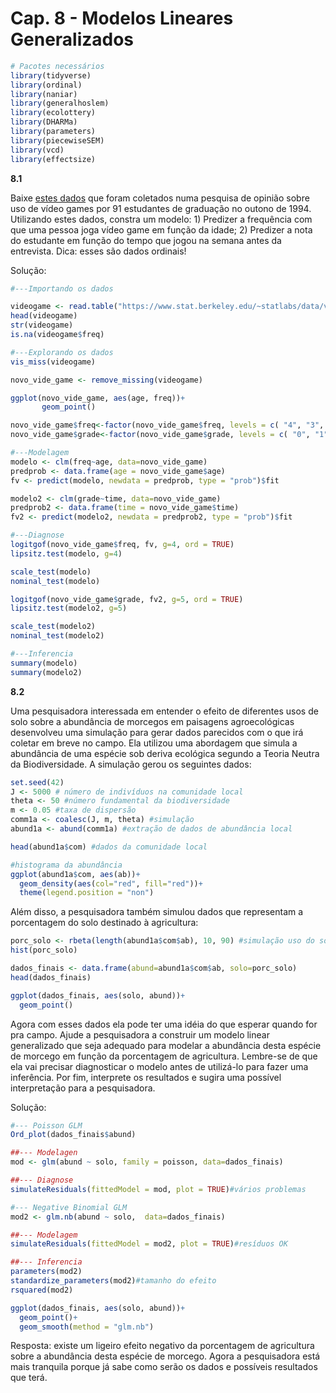 # Cap. 8 - Modelos Lineares Generalizados  {-}


```r
# Pacotes necessários
library(tidyverse)
library(ordinal)
library(naniar)
library(generalhoslem)
library(ecolottery)
library(DHARMa)
library(parameters)
library(piecewiseSEM)
library(vcd)
library(effectsize)
```

**8.1**

Baixe [estes dados](https://www.stat.berkeley.edu/~statlabs/labs.html#video) que foram coletados numa pesquisa de opinião sobre uso de vídeo games por 91 estudantes de graduação no outono de 1994. Utilizando estes dados, constra um modelo: 1) Predizer a frequência com que uma pessoa joga vídeo game em função da idade; 2) Predizer a nota do estudante em função do tempo que jogou na semana antes da entrevista. Dica: esses são dados ordinais!

Solução:

```r
#---Importando os dados

videogame <- read.table("https://www.stat.berkeley.edu/~statlabs/data/video.data", h=TRUE, na.strings = "99")
head(videogame)
str(videogame)
is.na(videogame$freq)

#---Explorando os dados
vis_miss(videogame)

novo_vide_game <- remove_missing(videogame)

ggplot(novo_vide_game, aes(age, freq))+
       geom_point()

novo_vide_game$freq<-factor(novo_vide_game$freq, levels = c( "4", "3", "2", "1"), ordered = TRUE)
novo_vide_game$grade<-factor(novo_vide_game$grade, levels = c( "0", "1", "2", "3", "4"), ordered = TRUE)

#---Modelagem
modelo <- clm(freq~age, data=novo_vide_game)
predprob <- data.frame(age = novo_vide_game$age)
fv <- predict(modelo, newdata = predprob, type = "prob")$fit

modelo2 <- clm(grade~time, data=novo_vide_game)
predprob2 <- data.frame(time = novo_vide_game$time)
fv2 <- predict(modelo2, newdata = predprob2, type = "prob")$fit

#---Diagnose
logitgof(novo_vide_game$freq, fv, g=4, ord = TRUE)
lipsitz.test(modelo, g=4)

scale_test(modelo)
nominal_test(modelo)

logitgof(novo_vide_game$grade, fv2, g=5, ord = TRUE)
lipsitz.test(modelo2, g=5)

scale_test(modelo2)
nominal_test(modelo2)

#---Inferencia
summary(modelo)
summary(modelo2)
```

**8.2**

Uma pesquisadora interessada em entender o efeito de diferentes usos de solo sobre a abundância de morcegos em paisagens agroecológicas desenvolveu uma simulação para gerar dados parecidos com o que irá coletar em breve no campo. Ela utilizou uma abordagem que simula a abundância de uma espécie sob deriva ecológica segundo a Teoria Neutra da Biodiversidade. A simulação gerou os seguintes dados:

```r
set.seed(42)
J <- 5000 # número de indivíduos na comunidade local
theta <- 50 #número fundamental da biodiversidade
m <- 0.05 #taxa de dispersão
comm1a <- coalesc(J, m, theta) #simulação
abund1a <- abund(comm1a) #extração de dados de abundância local

head(abund1a$com) #dados da comunidade local

#histograma da abundância
ggplot(abund1a$com, aes(ab))+
  geom_density(aes(col="red", fill="red"))+
  theme(legend.position = "non")
```

Além disso, a pesquisadora também simulou dados que representam a porcentagem do solo destinado à agricultura:

```r
porc_solo <- rbeta(length(abund1a$com$ab), 10, 90) #simulação uso do solo para agricultura
hist(porc_solo)

dados_finais <- data.frame(abund=abund1a$com$ab, solo=porc_solo)
head(dados_finais)

ggplot(dados_finais, aes(solo, abund))+
  geom_point()
```

Agora com esses dados ela pode ter uma idéia do que esperar quando for pra campo. Ajude a pesquisadora a construir um modelo linear generalizado que seja adequado para modelar a abundância desta espécie de morcego em função da porcentagem de agricultura. Lembre-se de que ela vai precisar diagnosticar o modelo antes de utilizá-lo para fazer uma inferência. Por fim, interprete os resultados e sugira uma possível interpretação para a pesquisadora.

Solução:

```r
#--- Poisson GLM
Ord_plot(dados_finais$abund)

##--- Modelagen
mod <- glm(abund ~ solo, family = poisson, data=dados_finais)

##--- Diagnose
simulateResiduals(fittedModel = mod, plot = TRUE)#vários problemas

#--- Negative Binomial GLM
mod2 <- glm.nb(abund ~ solo,  data=dados_finais)

##--- Modelagem
simulateResiduals(fittedModel = mod2, plot = TRUE)#resíduos OK

##--- Inferencia
parameters(mod2)
standardize_parameters(mod2)#tamanho do efeito
rsquared(mod2)

ggplot(dados_finais, aes(solo, abund))+
  geom_point()+
  geom_smooth(method = "glm.nb")
```

Resposta: existe um ligeiro efeito negativo da porcentagem de agricultura sobre a abundância desta espécie de morcego. Agora a pesquisadora está mais tranquila porque já sabe como serão os dados e possíveis resultados que terá.
